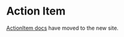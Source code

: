 
<Meta title="Components/Layouts and Structure/ActionItem" />

# Action Item

[ActionItem docs](https://atlantis.getjobber.com/components/ActionItem) have moved to the new site.
